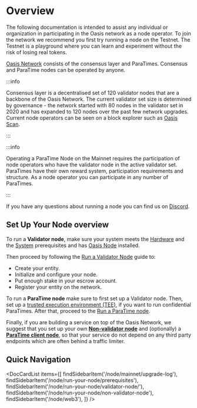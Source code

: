 
# Overview

The following documentation is intended to assist any individual or
organization in participating in the Oasis network as a node operator. To join
the network we recommend you first try running a node on the Testnet. The
Testnet is a playground where you can learn and experiment without the risk
of losing real tokens.

[Oasis Network] consists of the consensus layer and ParaTimes. Consensus and
ParaTime nodes can be operated by anyone.

:::info

Consensus layer is a decentralised set of 120 validator nodes that are a
backbone of the Oasis Network. The current validator set size is determined by
governance - the network started with 80 nodes in the validator set in 2020 and
has expanded to 120 nodes over the past few network upgrades. Current node
operators can be seen on a block explorer such as [Oasis Scan].

:::

:::info

Operating a ParaTime Node on the Mainnet requires the participation of node
operators who have the validator node in the active validator set. ParaTimes
have their own reward system, participation requirements and structure. As a
node operator you can participate in any number of ParaTimes.

:::

If you have any questions about running a node you can find us on [Discord].

[Oasis Network]: ..//general/oasis-network/README.mdx
[Oasis Scan]: https://www.oasisscan.com/validators
[Discord]: https://discord.gg/pJdWeVtmHT

## Set Up Your Node overview

To run a **Validator node**, make sure your system meets the [Hardware] and the
[System] prerequisites and has [Oasis Node] installed.

Then proceed by following the [Run a Validator Node] guide to:

* Create your entity.
* Initialize and configure your node.
* Put enough stake in your escrow account.
* Register your entity on the network.

To run a **ParaTime node** make sure to first set up a Validator node. Then,
set up a [trusted execution environment (TEE)], if you want to run confidential
ParaTimes. After that, proceed to the [Run a ParaTime node].

Finally, if you are building a service on top of the Oasis Network, we suggest
that you set up your own **[Non-validator node]** and (optionally) a
**[ParaTime client node]**, so that your service do not depend on any third
party endpoints which are often behind a traffic limiter.

[Hardware]: ./run-your-node/prerequisites/hardware-recommendations.md
[System]: ./run-your-node/prerequisites/system-configuration.mdx
[Oasis Node]: ./run-your-node/prerequisites/oasis-node.md
[Run a Validator Node]: ./run-your-node/validator-node/README.md
[trusted execution environment (TEE)]: ./run-your-node/prerequisites/set-up-trusted-execution-environment-tee.md
[Run a ParaTime node]: ./run-your-node/paratime-node.mdx
[ParaTime client node]: ./run-your-node/paratime-node.mdx
[Non-validator node]: ./run-your-node/non-validator-node.md

## Quick Navigation

<DocCardList items={[
    findSidebarItem('/node/mainnet/upgrade-log'),
    findSidebarItem('/node/run-your-node/prerequisites'),
    findSidebarItem('/node/run-your-node/validator-node/'),
    findSidebarItem('/node/run-your-node/non-validator-node'),
    findSidebarItem('/node/web3'),
]} />
